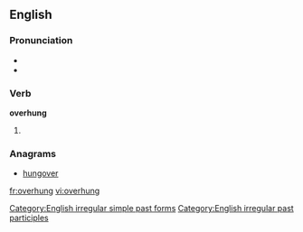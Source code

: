 ==English==

===Pronunciation===
*{{IPA|/'overhʌɳ/}}
*{{audio|en-us-overhung.ogg|Audio (US)}}

===Verb===
'''overhung'''
# {{past of|overhang}}

[[Category:English irregular simple past forms]]
[[Category:English irregular past participles]]

===Anagrams===
*[[hungover]]

[[fr:overhung]]
[[vi:overhung]]